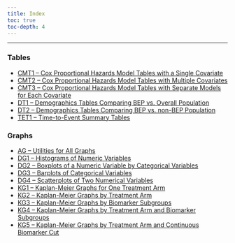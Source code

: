 ```yaml
---
title: Index
toc: true
toc-depth: 4
---
```


------------------------------------------------------------------------

### Tables

-   [CMT1 -- Cox Proportional Hazards Model Tables with a Single Covariate](./tables/cmt01.qmd)
-   [CMT2 -- Cox Proportional Hazards Model Tables with Multiple Covariates](./tables/CMT2/cmt02.qmd)
-   [CMT3 -- Cox Proportional Hazards Model Tables with Separate Models for Each Covariate](./tables/cmt03.qmd)
-   [DT1 -- Demographics Tables Comparing BEP vs. Overall Population](./tables/DT1/dt01.qmd)
-   [DT2 -- Demographics Tables Comparing BEP vs. non-BEP Population](./tables/DT2/dt02.qmd)
-   [TET1 -- Time-to-Event Summary Tables](./tables/TET1/tet01.qmd)

### Graphs

-   [AG -- Utilities for All Graphs](./graphs/ag01.qmd)
-   [DG1 -- Histograms of Numeric Variables](./graphs/DG1/dg01.qmd)
-   [DG2 -- Boxplots of a Numeric Variable by Categorical Variables](./graphs/dg02.qmd)
-   [DG3 -- Barplots of Categorical Variables](./graphs/DG3/dg03.qmd)
-   [DG4 -- Scatterplots of Two Numerical Variables](./graphs/dg04.qmd)
-   [KG1 -- Kaplan-Meier Graphs for One Treatment Arm](./graphs/KG1/kg01.qmd)
-   [KG2 -- Kaplan-Meier Graphs by Treatment Arm](./graphs/KG2/kg02.qmd)
-   [KG3 -- Kaplan-Meier Graphs by Biomarker Subgroups](./graphs/kg03.qmd)
-   [KG4 -- Kaplan-Meier Graphs by Treatment Arm and Biomarker Subgroups](./graphs/KG4/kg04.qmd)
-   [KG5 -- Kaplan-Meier Graphs by Treatment Arm and Continuous Biomarker Cut](./graphs/KG5/kg05.qmd)
